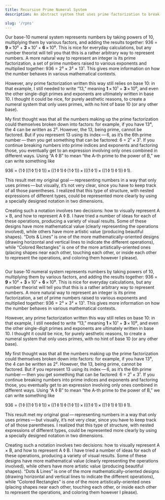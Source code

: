 ```yaml
---
title: Recursive Prime Numeral System
description: An abstract system that uses prime factorization to break numbers down into expressions involving two operations and the number 1.

slug: '/rpns'
---
```



Our base-10 numeral system represents numbers by taking powers of 10, multiplying them by various factors, and adding the results together: 936 = __9__ × 10² + __3__ × 10¹ + __6__ × 10⁰. This is nice for everyday calculations, but any number theorist will tell you that this is a rather arbitrary way to represent numbers. A more natural way to represent an integer is its prime factorization, a set of prime numbers raised to various exponents and multiplied together: 936 = 2³ × 3² × 13¹. This gives more information on how the number behaves in various mathematical contexts.

However, any prime factorization written this way still relies on base 10: in that example, I still needed to write “13,” meaning __1__ × 10¹ + __3__ × 10⁰, and even the other single-digit primes and exponents are ultimately written in base 10. I thought it could be nice, for purely aesthetic reasons, to create a numeral system that only uses primes, with no hint of base 10 (or any other base).

My first thought was that all the numbers making up the prime factorization could themselves broken down into factors: for example, if you have 13⁴, the 4 can be written as 2². However, the 13, being prime, cannot be factored. But if you represent 13 using its index — 6, as it’s the 6th prime number — then you get something that can be factored: 6 = 2¹ × 3¹. If you continue breaking numbers into prime indices and exponents and factoring those, you eventually get to an expression involving only ones combined in different ways. Using “A ◊ B” to mean “the A-th prime to the power of B,” we can write something like

936 = (1 ◊ ((1 ◊ 1) ◊ 1)) × ((1 ◊ 1) ◊ (1 ◊ 1)) × (((1 ◊ 1) × ((1 ◊ 1) ◊ 1)) ◊ 1).

This result met my original goal — representing numbers in a way that only uses primes — but visually, it’s not very clear, since you have to keep track of all those parentheses. I realized that this type of structure, with nested expressions of different types, could be represented more clearly by using a specially designed notation in two dimensions.

Creating such a notation involves two decisions: how to visually represent A × B, and how to represent A ◊ B. I have tried a number of ideas for each of these operations, producing a variety of visual results. Some of these designs have more mathematical value (clearly representing the operations involved), while others have more artistic value (producing beautiful shapes). “Dots & Lines” is one of the more mathematically-oriented designs (drawing horizontal and vertical lines to indicate the different operations), while “Colored Rectangles” is one of the more artistically-oriented ones (placing shapes near each other, touching each other, or inside each other to represent the operations, and coloring them however I please).

<Img src='rpns/colors.png' alt=""/>

Our base-10 numeral system represents numbers by taking powers of 10, multiplying them by various factors, and adding the results together: 936 = __9__ × 10² + __3__ × 10¹ + __6__ × 10⁰. This is nice for everyday calculations, but any number theorist will tell you that this is a rather arbitrary way to represent numbers. A more natural way to represent an integer is its prime factorization, a set of prime numbers raised to various exponents and multiplied together: 936 = 2³ × 3² × 13¹. This gives more information on how the number behaves in various mathematical contexts.

However, any prime factorization written this way still relies on base 10: in that example, I still needed to write “13,” meaning __1__ × 10¹ + __3__ × 10⁰, and even the other single-digit primes and exponents are ultimately written in base 10. I thought it could be nice, for purely aesthetic reasons, to create a numeral system that only uses primes, with no hint of base 10 (or any other base).

My first thought was that all the numbers making up the prime factorization could themselves broken down into factors: for example, if you have 13⁴, the 4 can be written as 2². However, the 13, being prime, cannot be factored. But if you represent 13 using its index — 6, as it’s the 6th prime number — then you get something that can be factored: 6 = 2¹ × 3¹. If you continue breaking numbers into prime indices and exponents and factoring those, you eventually get to an expression involving only ones combined in different ways. Using “A ◊ B” to mean “the A-th prime to the power of B,” we can write something like

936 = (1 ◊ ((1 ◊ 1) ◊ 1)) × ((1 ◊ 1) ◊ (1 ◊ 1)) × (((1 ◊ 1) × ((1 ◊ 1) ◊ 1)) ◊ 1).

This result met my original goal — representing numbers in a way that only uses primes — but visually, it’s not very clear, since you have to keep track of all those parentheses. I realized that this type of structure, with nested expressions of different types, could be represented more clearly by using a specially designed notation in two dimensions.

Creating such a notation involves two decisions: how to visually represent A × B, and how to represent A ◊ B. I have tried a number of ideas for each of these operations, producing a variety of visual results. Some of these designs have more mathematical value (clearly representing the operations involved), while others have more artistic value (producing beautiful shapes). “Dots & Lines” is one of the more mathematically-oriented designs (drawing horizontal and vertical lines to indicate the different operations), while “Colored Rectangles” is one of the more artistically-oriented ones (placing shapes near each other, touching each other, or inside each other to represent the operations, and coloring them however I please).